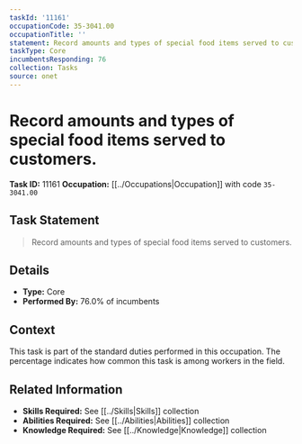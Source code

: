 ```yaml
---
taskId: '11161'
occupationCode: 35-3041.00
occupationTitle: ''
statement: Record amounts and types of special food items served to customers.
taskType: Core
incumbentsResponding: 76
collection: Tasks
source: onet
---
```

# Record amounts and types of special food items served to customers.

**Task ID:** 11161
**Occupation:** [[../Occupations|Occupation]] with code `35-3041.00`

## Task Statement

> Record amounts and types of special food items served to customers.

## Details

- **Type:** Core
- **Performed By:** 76.0% of incumbents

## Context

This task is part of the standard duties performed in this occupation. The percentage indicates how common this task is among workers in the field.

## Related Information

- **Skills Required:** See [[../Skills|Skills]] collection
- **Abilities Required:** See [[../Abilities|Abilities]] collection
- **Knowledge Required:** See [[../Knowledge|Knowledge]] collection

